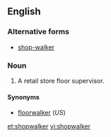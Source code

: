 ==English==

===Alternative forms===
* [[shop-walker]]

===Noun===
{{en-noun}}

# {{context|British|lang=en}} A retail store floor supervisor.

====Synonyms====
* [[floorwalker]] (''US'')

[[et:shopwalker]]
[[vi:shopwalker]]